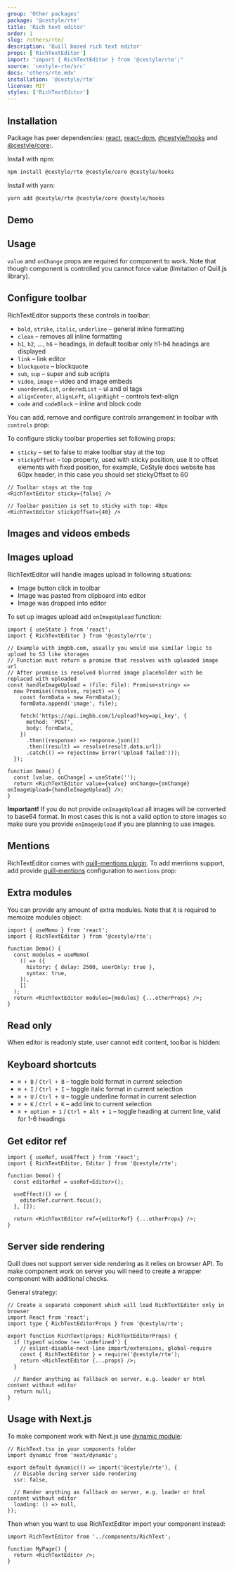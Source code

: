 ```yaml
---
group: 'Other packages'
package: '@cestyle/rte'
title: 'Rich text editor'
order: 1
slug: /others/rte/
description: 'Quill based rich text editor'
props: ['RichTextEditor']
import: "import { RichTextEditor } from '@cestyle/rte';"
source: 'cestyle-rte/src'
docs: 'others/rte.mdx'
installation: '@cestyle/rte'
license: MIT
styles: ['RichTextEditor']
---
```



## Installation

Package has peer dependencies: [react](https://www.npmjs.com/package/react), [react-dom](https://www.npmjs.com/package/react-dom), [@cestyle/hooks](https://www.npmjs.com/package/@cestyle/hooks) and [@cestyle/core](https://www.npmjs.com/package/@cestyle/core):.

Install with npm:

```sh
npm install @cestyle/rte @cestyle/core @cestyle/hooks
```

Install with yarn:

```sh
yarn add @cestyle/rte @cestyle/core @cestyle/hooks
```

## Demo

<Demo data={RichTextEditorDemos.usage} />

## Usage

`value` and `onChange` props are required for component to work.
Note that though component is controlled you cannot force value (limitation of Quill.js library).

<Demo data={RichTextEditorDemos.simple} />

## Configure toolbar

RichTextEditor supports these controls in toolbar:

- `bold`, `strike`, `italic`, `underline` – general inline formatting
- `clean` – removes all inline formatting
- `h1`, `h2`, ..., `h6` – headings, in default toolbar only h1-h4 headings are displayed
- `link` – link editor
- `blockquote` – blockquote
- `sub`, `sup` – super and sub scripts
- `video`, `image` – video and image embeds
- `unorderedList`, `orderedList` – ul and ol tags
- `alignCenter`, `alignLeft`, `alignRight` – controls text-align
- `code` and `codeBlock` – inline and block code

You can add, remove and configure controls arrangement in toolbar with `controls` prop:

<Demo data={RichTextEditorDemos.toolbar} />

To configure sticky toolbar properties set following props:

- `sticky` – set to false to make toolbar stay at the top
- `stickyOffset` – top property, used with sticky position, use it to offset elements with fixed position, for example, CeStyle docs website has 60px header, in this case you should set stickyOffset to 60

```tsx
// Toolbar stays at the top
<RichTextEditor sticky={false} />

// Toolbar position is set to sticky with top: 40px
<RichTextEditor stickyOffset={40} />
```

## Images and videos embeds

<Demo data={RichTextEditorDemos.embeds} />

## Images upload

RichTextEditor will handle images upload in following situations:

- Image button click in toolbar
- Image was pasted from clipboard into editor
- Image was dropped into editor

To set up images upload add `onImageUpload` function:

```tsx
import { useState } from 'react';
import { RichTextEditor } from '@cestyle/rte';

// Example with imgbb.com, usually you would use similar logic to upload to S3 like storages
// Function must return a promise that resolves with uploaded image url
// After promise is resolved blurred image placeholder with be replaced with uploaded
const handleImageUpload = (file: File): Promise<string> =>
  new Promise((resolve, reject) => {
    const formData = new FormData();
    formData.append('image', file);

    fetch('https://api.imgbb.com/1/upload?key=api_key', {
      method: 'POST',
      body: formData,
    })
      .then((response) => response.json())
      .then((result) => resolve(result.data.url))
      .catch(() => reject(new Error('Upload failed')));
  });

function Demo() {
  const [value, onChange] = useState('');
  return <RichTextEditor value={value} onChange={onChange} onImageUpload={handleImageUpload} />;
}
```

**Important!** If you do not provide `onImageUpload` all images will be converted to
base64 format. In most cases this is not a valid option to store images so make sure you provide `onImageUpload`
if you are planning to use images.

## Mentions

RichTextEditor comes with [quill-mentions plugin](https://github.com/quill-mention/quill-mention).
To add mentions support, add provide [quill-mentions](https://github.com/quill-mention/quill-mention) configuration to `mentions` prop:

<Demo data={RichTextEditorDemos.mentions} />

## Extra modules

You can provide any amount of extra modules. Note that it is required to memoize modules object:

```tsx
import { useMemo } from 'react';
import { RichTextEditor } from '@cestyle/rte';

function Demo() {
  const modules = useMemo(
    () => ({
      history: { delay: 2500, userOnly: true },
      syntax: true,
    }),
    []
  );
  return <RichTextEditor modules={modules} {...otherProps} />;
}
```

## Read only

When editor is readonly state, user cannot edit content, toolbar is hidden:

<Demo data={RichTextEditorDemos.readOnly} />

## Keyboard shortcuts

- `⌘ + B` / `Ctrl + B` – toggle bold format in current selection
- `⌘ + I` / `Ctrl + I` – toggle italic format in current selection
- `⌘ + U` / `Ctrl + U` – toggle underline format in current selection
- `⌘ + K` / `Ctrl + K` – add link to current selection
- `⌘ + option + 1` / `Ctrl + Alt + 1` – toggle heading at current line, valid for 1-6 headings

## Get editor ref

```tsx
import { useRef, useEffect } from 'react';
import { RichTextEditor, Editor } from '@cestyle/rte';

function Demo() {
  const editorRef = useRef<Editor>();

  useEffect(() => {
    editorRef.current.focus();
  }, []);

  return <RichTextEditor ref={editorRef} {...otherProps} />;
}
```

## Server side rendering

Quill does not support server side rendering as it relies on browser API.
To make component work on server you will need to create a wrapper component with additional checks.

General strategy:

```tsx
// Create a separate component which will load RichTextEditor only in browser
import React from 'react';
import type { RichTextEditorProps } from '@cestyle/rte';

export function RichText(props: RichTextEditorProps) {
  if (typeof window !== 'undefined') {
    // eslint-disable-next-line import/extensions, global-require
    const { RichTextEditor } = require('@cestyle/rte');
    return <RichTextEditor {...props} />;
  }

  // Render anything as fallback on server, e.g. loader or html content without editor
  return null;
}
```

## Usage with Next.js

To make component work with Next.js use [dynamic module](https://nextjs.org/docs/advanced-features/dynamic-import):

```tsx
// RichText.tsx in your components folder
import dynamic from 'next/dynamic';

export default dynamic(() => import('@cestyle/rte'), {
  // Disable during server side rendering
  ssr: false,

  // Render anything as fallback on server, e.g. loader or html content without editor
  loading: () => null,
});
```

Then when you want to use RichTextEditor import your component instead:

```tsx
import RichTextEditor from '../components/RichText';

function MyPage() {
  return <RichTextEditor />;
}
```

